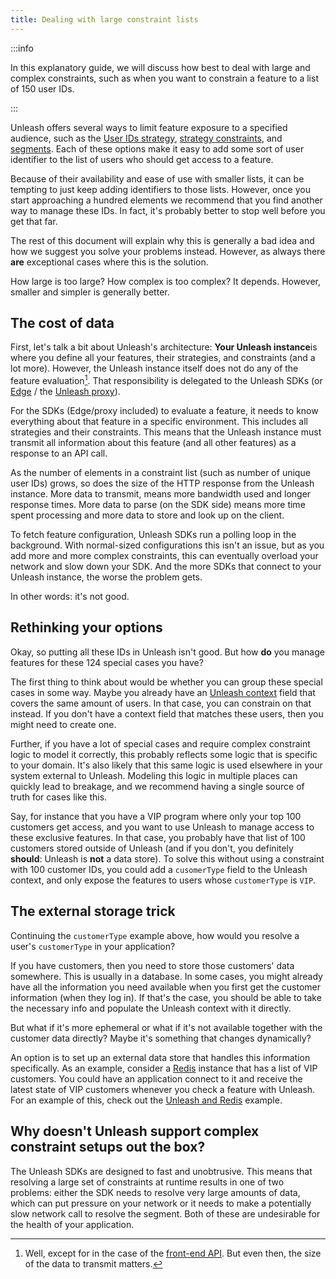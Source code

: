 ```yaml
---
title: Dealing with large constraint lists
---
```



:::info

In this explanatory guide, we will discuss how best to deal with large and complex constraints, such as when you want to constrain a feature to a list of 150 user IDs.

:::

Unleash offers several ways to limit feature exposure to a specified audience, such as the [User IDs strategy](../reference/activation-strategies.md#userids), [strategy constraints](../reference/strategy-constraints.md), and [segments](../reference/segments.mdx). Each of these options make it easy to add some sort of user identifier to the list of users who should get access to a feature.

Because of their availability and ease of use with smaller lists, it can be tempting to just keep adding identifiers to those lists. However, once you start approaching a hundred elements we recommend that you find another way to manage these IDs. In fact, it's probably better to stop well before you get that far.

The rest of this document will explain why this is generally a bad idea and how we suggest you solve your problems instead. However, as always there **are** exceptional cases where this is the solution.

How large is too large? How complex is too complex? It depends. However, smaller and simpler is generally better.

## The cost of data

First, let's talk a bit about Unleash's architecture: **Your Unleash instance**is where you define all your features, their strategies, and constraints (and a lot more). However, the Unleash instance itself does not do any of the feature evaluation[^1]. That responsibility is delegated to the Unleash SDKs (or [Edge](/generated/unleash-edge.md) / the [Unleash proxy](/generated/unleash-proxy.md)).

For the SDKs (Edge/proxy included) to evaluate a feature, it needs to know everything about that feature in a specific environment. This includes all strategies and their constraints. This means that the Unleash instance must transmit all information about this feature (and all other features) as a response to an API call.

As the number of elements in a constraint list (such as number of unique user IDs) grows, so does the size of the HTTP response from the Unleash instance. More data to transmit, means more bandwidth used and longer response times. More data to parse (on the SDK side) means more time spent processing and more data to store and look up on the client.

To fetch feature configuration, Unleash SDKs run a polling loop in the background. With normal-sized configurations this isn't an issue, but as you add more and more complex constraints, this can eventually overload your network and slow down your SDK. And the more SDKs that connect to your Unleash instance, the worse the problem gets.

In other words: it's not good.

## Rethinking your options

Okay, so putting all these IDs in Unleash isn't good. But how **do** you manage features for these 124 special cases you have?

The first thing to think about would be whether you can group these special cases in some way. Maybe you already have an [Unleash context](../reference/unleash-context.md) field that covers the same amount of users. In that case, you can constrain on that instead. If you don't have a context field that matches these users, then you might need to create one.

Further, if you have a lot of special cases and require complex constraint logic to model it correctly, this probably reflects some logic that is specific to your domain. It's also likely that this same logic is used elsewhere in your system external to Unleash. Modeling this logic in multiple places can quickly lead to breakage, and we recommend having a single source of truth for cases like this.

Say, for instance that you have a VIP program where only your top 100 customers get access, and you want to use Unleash to manage access to these exclusive features. In that case, you probably have that list of 100 customers stored outside of Unleash (and if you don't, you definitely **should**: Unleash is **not** a data store). To solve this without using a constraint with 100 customer IDs, you could add a `cusomerType` field to the Unleash context, and only expose the features to users whose `customerType` is `VIP`.

## The external storage trick

Continuing the `customerType` example above, how would you resolve a user's `customerType` in your application?

If you have customers, then you need to store those customers' data somewhere. This is usually in a database. In some cases, you might already have all the information you need available when you first get the customer information (when they log in). If that's the case, you should be able to take the necessary info and populate the Unleash context with it directly.

But what if it's more ephemeral or what if it's not available together with the customer data directly? Maybe it's something that changes dynamically?

An option is to set up an external data store that handles this information specifically. As an example, consider a [Redis](http://redis.com/) instance that has a list of VIP customers. You could have an application connect to it and receive the latest state of VIP customers whenever you check a feature with Unleash. For an example of this, check out the [Unleash and Redis](https://github.com/sighphyre/UnleashAndRedis) example.

## Why doesn't Unleash support complex constraint setups out the box?

The Unleash SDKs are designed to fast and unobtrusive. This means that resolving a large set of constraints at runtime results in one of two problems: either the SDK needs to resolve very large amounts of data, which can put pressure on your network or it needs to make a potentially slow network call to resolve the segment. Both of these are undesirable for the health of your application.

[^1]: Well, except for in the case of the [front-end API](../reference/front-end-api.md). But even then, the size of the data to transmit matters.
